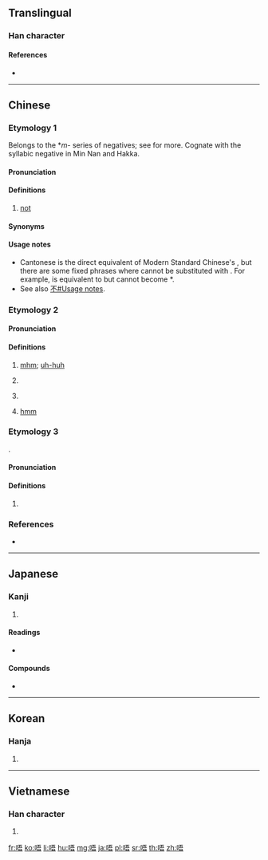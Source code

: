 {{character info/new}}
==Translingual==

===Han character===
{{Han char|rn=30|rad=口|as=07|sn=10|four=61061|canj=RMMR,XRMMR|ids=⿰口吾}}

====References====
* {{Han ref|kx=0193.051|dkj=03741|dj=0413.110|hdz=10627.020|uh=5514|ud=21780|bh=ADF8|bd=44536}}

----

==Chinese==
{{zh-forms}}

===Etymology 1===
Belongs to the *''m-'' series of negatives; see {{och-l|無|no}} for more. Cognate with the syllabic negative {{zh-l|*毋|tr=m̄, m̀}} in Min Nan and Hakka.

====Pronunciation====
{{zh-pron
|c=m4,ng4
|c_note=ng4 - hypercorrection
|mn-t=m6
|cat=adv
}}

====Definitions====
{{zh-hanzi}}

# {{lb|zh|Cantonese|Teochew}} [[not]] {{gloss|negator}}
#: {{zh-x|唔好意思，我 '''唔''' 記得。|Sorry, I do'''n't''' remember.|C-GZ}}
#: {{zh-x|你 知 唔 知道 游水池 喺 邊度{dou6} 呀？|Do you know where the swimming pool is?|C-GZ}}

====Synonyms====
{{zh-dial|不}}

====Usage notes====
* Cantonese {{lang|zh|唔}} is the direct equivalent of Modern Standard Chinese's {{zh-l|不}}, but there are some fixed phrases where {{lang|zh|不}} cannot be substituted with {{lang|zh|唔}}. For example, {{zh-l|不可以}} is equivalent to {{zh-l|唔可以|tr=m4 ho2 ji5}} but {{zh-l|不如}} cannot become *{{lang|zh|唔如}}.
* See also [[不#Usage notes]].

===Etymology 2===

====Pronunciation====
{{zh-pron
|m=ńg,ń,wú
|c=m4
|cat=intj
}}

====Definitions====
{{zh-hanzi}}

# {{n-g|Used to express agreement or permission:}} [[mhm]]; [[uh-huh]]
#: {{zh-x|「噉樣{joeng6-2} 得 唔 得 呀？」「唔。」|"Is this OK?" "'''Uh-huh'''."|C}}
# {{n-g|Used to express surprise.}}
# {{zh-alt-form|嗯|dot=:}} {{n-g|Used to express doubt.}}
# {{lb|zh|Cantonese}} {{n-g|Used to express hesitation or thinking:}} [[hmm]]
#: {{zh-x|唔……不如 去 嗰 間 餐廳 吖！|'''Hmm'''... let's go to that restaurant!|C}}

===Etymology 3===
{{onomatopoeic}}.

====Pronunciation====
{{zh-pron
|m=wú
|c=ng4
|cat=
}}

====Definitions====
{{zh-hanzi}}

# {{zh-only|咿唔|sound of recitation}}

===References===
* {{R:twedu|A00591}}

----

==Japanese==

===Kanji===
{{ja-kanji|grade=|rs=口07}}

# {{defn|lang=ja|sort=口07}}

====Readings====
* {{ja-readings|on=[[ご]] (go)|kun=}}

====Compounds====
* {{ja-r|咿唔|いご}}

----

==Korean==

===Hanja===
{{ko-hanja|hangeul=오|rv=o|mr=o}}

# {{defn|lang=ko|sort=口07}}

----

==Vietnamese==

===Han character===
{{vi-hantu|[[ngô]]|rs=口07}}

# {{defn|lang=vi|sort=口07}}

[[fr:唔]]
[[ko:唔]]
[[li:唔]]
[[hu:唔]]
[[mg:唔]]
[[ja:唔]]
[[pl:唔]]
[[sr:唔]]
[[th:唔]]
[[zh:唔]]